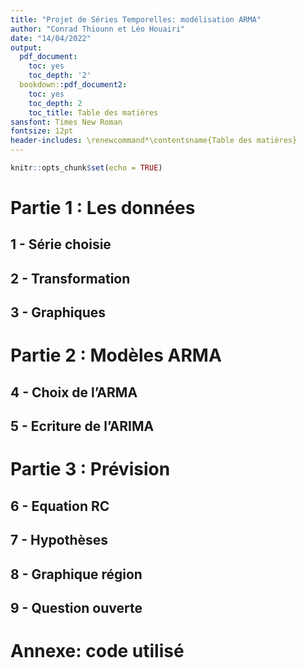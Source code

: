 ```yaml
---
title: "Projet de Séries Temporelles: modélisation ARMA"
author: "Conrad Thiounn et Léo Houairi"
date: "14/04/2022"
output:
  pdf_document:
    toc: yes
    toc_depth: '2'
  bookdown::pdf_document2:
    toc: yes
    toc_depth: 2
    toc_title: Table des matières
sansfont: Times New Roman
fontsize: 12pt
header-includes: \renewcommand*\contentsname{Table des matières}
---
```


```r
knitr::opts_chunk$set(echo = TRUE)
```

# Partie 1 : Les données

## 1 - Série choisie

## 2 - Transformation

## 3 - Graphiques

# Partie 2 : Modèles ARMA

## 4 - Choix de l'ARMA

## 5 - Ecriture de l'ARIMA

# Partie 3 : Prévision

## 6 - Equation RC

## 7 - Hypothèses

## 8 - Graphique région

## 9 - Question ouverte

# Annexe: code utilisé